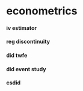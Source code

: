# econometrics {.unnumbered}

#### iv estimator

#### reg discontinuity

#### did twfe

#### did event study

#### csdid
